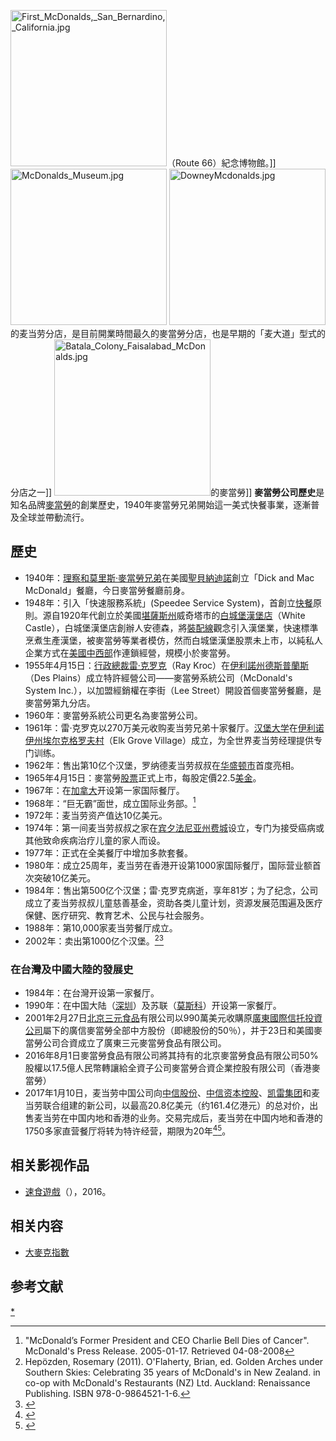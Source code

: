 [[File:First_McDonalds,_San_Bernardino,_California.jpg|250px]]（Route 66）紀念博物館。]]
[[File:McDonalds_Museum.jpg|250px]]
[[File:DowneyMcdonalds.jpg|250px]]的麦当劳分店，是目前開業時間最久的麥當勞分店，也是早期的「麦大道」型式的分店之一]]
[[File:Batala_Colony_Faisalabad_McDonalds.jpg|250px]]的麥當勞]]
'''麥當勞公司歷史'''是知名品牌[[麥當勞|麥當勞]]的創業歷史，1940年麥當勞兄弟開始這一美式快餐事業，逐漸普及全球並帶動流行。

==歷史==
* 1940年：[[理察和莫里斯·麥當勞兄弟|理察和莫里斯·麥當勞兄弟]]在美國[[聖貝納迪諾_(加利福尼亞州)|聖貝納迪諾]]創立「Dick and Mac McDonald」餐廳，今日麥當勞餐廳前身。
* 1948年：引入「快速服務系統」(Speedee Service System)，首創立[[快餐|快餐]]原則。源自1920年代創立於美國[[堪薩斯州|堪薩斯州]]威奇塔市的[[白城堡_(餐廳)|白城堡漢堡店]]（White Castle），白城堡漢堡店創辦人安德森，將[[裝配線|裝配線]]觀念引入漢堡業，快速標準烹煮生產漢堡，被麥當勞等業者模仿，然而白城堡漢堡股票未上市，以純私人企業方式在[[美國中西部|美國中西部]]作連鎖經營，規模小於麥當勞。
* 1955年4月15日：[[首席執行官|行政總裁]][[雷·克罗克|雷·克罗克]]（Ray Kroc）在[[伊利諾州|伊利諾州]][[德斯普蘭斯_(伊利諾伊州)|德斯普蘭斯]]（Des Plains）成立特許經營公司——麥當勞系統公司（McDonald's System Inc.），以加盟經銷權在李街（Lee Street）開設首個麥當勞餐廳，是麥當勞第九分店。
* 1960年：麥當勞系統公司更名為麥當勞公司。
* 1961年：雷·克罗克以270万美元收购麦当劳兄弟十家餐厅。[[漢堡大學_(麥當勞)|汉堡大学]]在[[伊利诺伊州|伊利诺伊州]][[埃尔克格罗夫村|埃尔克格罗夫村]]（Elk Grove Village）成立，为全世界麦当劳经理提供专门训练。
* 1962年：售出第10亿个汉堡，罗纳德麦当劳叔叔在[[华盛顿市|华盛顿市]]首度亮相。
* 1965年4月15日：麥當勞[[股票|股票]]正式上市，每股定價22.5[[美金|美金]]。
* 1967年：在[[加拿大|加拿大]]开设第一家国际餐厅。
* 1968年：“巨无霸”面世，成立国际业务部。<ref> "McDonald’s Former President and CEO Charlie Bell Dies of Cancer". McDonald's Press Release. 2005-01-17. Retrieved 04-08-2008</ref>
* 1972年：麦当劳资产值达10亿美元。
* 1974年：第一间麦当劳叔叔之家在[[宾夕法尼亚州|宾夕法尼亚州]][[费城|费城]]设立，专门为接受癌病或其他致命疾病治疗儿童的家人而设。
* 1977年：正式在全美餐厅中增加多款套餐。
* 1980年：成立25周年，麦当劳在香港开设第1000家国际餐厅，国际营业额首次突破10亿美元。
* 1984年：售出第500亿个汉堡；雷·克罗克病逝，享年81岁；为了纪念，公司成立了麦当劳叔叔儿童慈善基金，资助各类儿童计划，资源发展范围遍及医疗保健、医疗研究、教育艺术、公民与社会服务。
* 1988年：第10,000家麦当劳餐厅成立。
* 2002年：卖出第1000亿个汉堡。<ref>Hepözden, Rosemary (2011). O'Flaherty, Brian, ed. Golden Arches under Southern Skies: Celebrating 35 years of McDonald's in New Zealand. in co-op with McDonald's Restaurants (NZ) Ltd. Auckland: Renaissance Publishing. ISBN 978-0-9864521-1-6.</ref><ref>{{Cite web|title=EDGAR Filing Documents for 0000063908-14-000019|url=https://www.sec.gov/Archives/edgar/data/63908/000006390814000019/0000063908-14-000019-index.htm|access-date=2021-08-28|work=www.sec.gov}}</ref>

===在台灣及中國大陸的發展史===
* 1984年：在台灣开设第一家餐厅。
* 1990年：在中国大陆（[[深圳市|深圳]]）及苏联（[[莫斯科|莫斯科]]）开设第一家餐厅。
* 2001年2月27日[[三元食品|北京三元食品]]有限公司以990萬美元收購原[[广东国际信托|廣東國際信托投資公司]]屬下的廣信麥當勞全部中方股份（即總股份的50％），并于23日和美國麥當勞公司合資成立了廣東三元麥當勞食品有限公司。
* 2016年8月1日麥當勞食品有限公司將其持有的北京麥當勞食品有限公司50%股權以17.5億人民幣轉讓給全資子公司麥當勞合資企業控股有限公司（香港麥當勞）
* 2017年1月10日，麦当劳中国公司向[[中信股份|中信股份]]、[[中信资本控股|中信资本控股]]、[[凯雷集团|凯雷集团]]和麦当劳联合组建的新公司，以最高20.8亿美元（约161.4亿港元）的总对价，出售麦当劳在中国内地和香港的业务。交易完成后，麦当劳在中国内地和香港的1750多家直营餐厅将转为特许经营，期限为20年<ref>{{Cite web|title=20.8亿美元！麦当劳中国"卖身"了，今后还是那个味儿么?|url=http://finance.sina.com.cn/roll/2017-01-10/doc-ifxzkfuk3458253.shtml|access-date=2021-08-28|date=2017-01-10|last=中国财经报公众号|work=finance.sina.com.cn}} </ref><ref>{{Cite web|title=中信控股麦当劳中国 洋快餐退出中国?只会更本土化|url=http://news.ifeng.com/a/20170111/50557976_0.shtml|access-date=2021-08-28|work=news.ifeng.com}} </ref>。

==相关影视作品==
*[[速食遊戲|速食遊戲]]（{{lang-en|'''''The Founder'''''}}），2016。
==相关内容==
*[[大麥克指數|大麥克指數]]
==参考文献==
{{reflist}}
{{麦当劳}}
{{Authority control}}
[[Category:麥當勞歷史|*]]